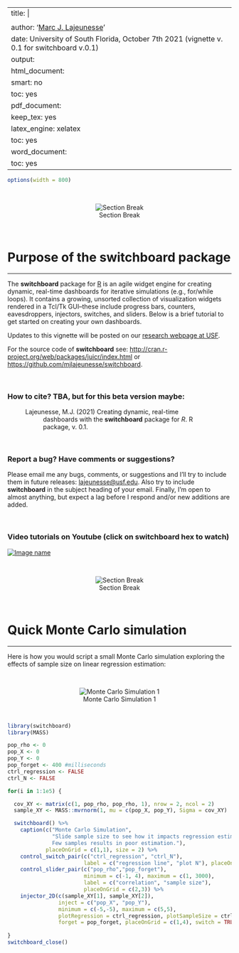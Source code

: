 
---
title: |
  <p><br><img src="http://lajeunesse.myweb.usf.edu/switchboard/switchboard_R_package.gif" alt="" style="width:140px;margin:0px 20px 0px 0px;" align="left"></p>An Agile Widget Engine for Real-time, Dynamic Visualizations: the <space style="color:#007fff"> ***switchboard*** </space> package for *R* [BETA]<p><br></p>
author: '[Marc J. Lajeunesse](http://lajeunesse.myweb.usf.edu/)'
date: University of South Florida, October 7th 2021 (vignette v. 0.1 for switchboard v.0.1) <p><br></p>   <p><br></p>
output:
  html_document: 
    smart: no
    toc: yes
  pdf_document:
    keep_tex: yes
    latex_engine: xelatex
    toc: yes
  word_document:
    toc: yes
---


```r
options(width = 800)
```

<p><br></p>
<center>![Section Break](http://lajeunesse.myweb.usf.edu/metagear/Dots_Divider.png)</center>
<p><br></p>


# Purpose of the **switchboard** package

------

The **switchboard** package for [R](http://www.r-project.org/) is an agile widget engine for creating dynamic, real-time dashboards for iterative simulations (e.g., for/while loops). It contains a growing, unsorted collection of visualization widgets rendered in a Tcl/Tk GUI--these include progress bars, counters, eavesdroppers, injectors, switches, and sliders.  Below is a brief tutorial to get started on creating your own dashboards.  

Updates to this vignette will be posted on our [research webpage at USF](http://lajeunesse.myweb.usf.edu/).

For the source code of **switchboard** see: <http://cran.r-project.org/web/packages/juicr/index.html> or <https://github.com/mjlajeunesse/switchboard>.

<p><br></p>

### How to cite? TBA, but for this beta version maybe:

<p style = "text-indent: -30pt; margin-left:60pt; margin-right:60pt;">
Lajeunesse, M.J. (2021) Creating dynamic, real-time dashboards with the **switchboard** package for *R*. R package, v. 0.1. 
</p>

<p><br></p>

### Report a bug? Have comments or suggestions?

Please email me any bugs, comments, or suggestions and I'll try to include them in future releases: <lajeunesse@usf.edu>.  Also try to include **switchboard** in the subject heading of your email.  Finally, I'm open to almost anything, but expect a lag before I respond and/or new additions are added.


<p><br></p>

### Video tutorials on Youtube (click on switchboard hex to watch)

[![Image name](http://lajeunesse.myweb.usf.edu/switchboard/switchboard_youtube.jpg)](https://www.youtube.com/c/LajeunesseLab)

<p><br></p>
<center>![Section Break](http://lajeunesse.myweb.usf.edu/metagear/Dots_Divider.png)</center>
<p><br></p>

# Quick Monte Carlo simulation

------
Here is how you would script a small Monte Carlo simulation exploring the effects of sample size on linear regression estimation:

<p><br></p>
<center>![Monte Carlo Simulation 1](http://lajeunesse.myweb.usf.edu/switchboard/switchboard_simulation_1.jpg)</center>
<p><br></p>

```r
library(switchboard)
library(MASS)

pop_rho <- 0
pop_X <- 0
pop_Y <- 0
pop_forget <- 400 #milliseconds
ctrl_regression <- FALSE
ctrl_N <- FALSE

for(i in 1:1e5) {

  cov_XY <- matrix(c(1, pop_rho, pop_rho, 1), nrow = 2, ncol = 2)
  sample_XY <- MASS::mvrnorm(1, mu = c(pop_X, pop_Y), Sigma = cov_XY)

  switchboard() %>%
    caption(c("Monte Carlo Simulation", 
              "Slide sample size to see how it impacts regression estimation. 
              Few samples results in poor estimation."), 
            placeOnGrid = c(1,1), size = 2) %>%
    control_switch_pair(c("ctrl_regression", "ctrl_N"), 
                        label = c("regression line", "plot N"), placeOnGrid = c(1,3)) %>%
    control_slider_pair(c("pop_rho","pop_forget"),
                        minimum = c(-1, 4), maximum = c(1, 3000),
                        label = c("correlation", "sample size"),
                        placeOnGrid = c(2,3)) %>%
    injector_2D(c(sample_XY[1], sample_XY[2]),
                inject = c("pop_X", "pop_Y"),
                minimum = c(-5,-5), maximum = c(5,5),
                plotRegression = ctrl_regression, plotSampleSize = ctrl_N, size = 2,
                forget = pop_forget, placeOnGrid = c(1,4), switch = TRUE) 
  
}
switchboard_close()

```
